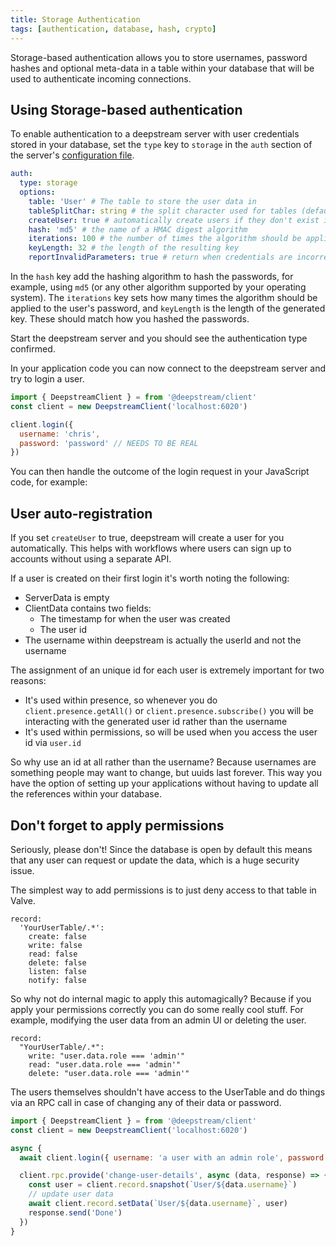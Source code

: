 ```yaml
---
title: Storage Authentication
tags: [authentication, database, hash, crypto]
---
```


Storage-based authentication allows you to store usernames, password hashes and optional meta-data in a table within your database that will be used to authenticate incoming connections.

## Using Storage-based authentication

To enable authentication to a deepstream server with user credentials stored in your database, set the `type` key to `storage` in the `auth` section of the server's [configuration file](../../../docs/server/configuration).

```yaml
auth:
  type: storage
  options:
    table: 'User' # The table to store the user data in
    tableSplitChar: string # the split character used for tables (defaults to /)
    createUser: true # automatically create users if they don't exist in the database
    hash: 'md5' # the name of a HMAC digest algorithm
    iterations: 100 # the number of times the algorithm should be applied
    keyLength: 32 # the length of the resulting key
    reportInvalidParameters: true # return when credentials are incorrect: missing username or password
```

In the `hash` key add the hashing algorithm to hash the passwords, for example, using `md5` (or any other algorithm supported by your operating system). The `iterations` key sets how many times the algorithm should be applied to the user's password, and `keyLength` is the length of the generated key. These should match how you hashed the passwords.

Start the deepstream server and you should see the authentication type confirmed.

In your application code you can now connect to the deepstream server and try to login a user.

```javascript
import { DeepstreamClient } = from '@deepstream/client'
const client = new DeepstreamClient('localhost:6020')

client.login({
  username: 'chris',
  password: 'password' // NEEDS TO BE REAL
})
```

You can then handle the outcome of the login request in your JavaScript code, for example:

<JsLogin/>

## User auto-registration

If you set `createUser` to true, deepstream will create a user for you automatically. This helps with
workflows where users can sign up to accounts without using a separate API.

<!-- ![Created new users](/img/tutorials/20-core/ds-auth-storage-created-user.png) -->

If a user is created on their first login it's worth noting the following:

- ServerData is empty
- ClientData contains two fields:
  - The timestamp for when the user was created
  - The user id
- The username within deepstream is actually the userId and not the username

The assignment of an unique id for each user is extremely important for two reasons:

- It's used within presence, so whenever you do `client.presence.getAll()` or `client.presence.subscribe()` you will be interacting with the generated user id rather than the username
- It's used within permissions, so will be used when you access the user id via `user.id`

So why use an id at all rather than the username? Because usernames are something people may want to change, but uuids last forever. This way you have the option of setting up your applications without having to update
all the references within your database.

## Don't forget to apply permissions

Seriously, please don't! Since the database is open by default this means that any user can request or update the data, which is a huge security issue.

The simplest way to add permissions is to just deny access to that table in Valve.

```
record:
  'YourUserTable/.*':
    create: false
    write: false
    read: false
    delete: false
    listen: false
    notify: false
```

So why not do internal magic to apply this automagically? Because if you apply your permissions correctly you can do some really cool stuff. For example, modifying the user data from an admin UI or deleting the user.

```
record:
  "YourUserTable/.*":
    write: "user.data.role === 'admin'"
    read: "user.data.role === 'admin'"
    delete: "user.data.role === 'admin'"
```

The users themselves shouldn't have access to the UserTable and do things via an RPC call in case of changing any of their data or password.

```javascript
import { DeepstreamClient } = from '@deepstream/client'
const client = new DeepstreamClient('localhost:6020')

async {
  await client.login({ username: 'a user with an admin role', password: '1234' })

  client.rpc.provide('change-user-details', async (data, response) => {
    const user = client.record.snapshot(`User/${data.username}`)
    // update user data
    await client.record.setData(`User/${data.username}`, user)
    response.send('Done')
  })
}
```
